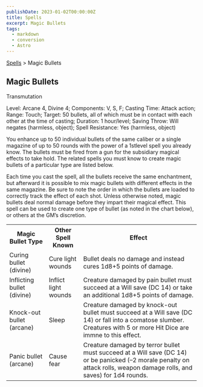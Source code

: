 ```yaml
---
publishDate: 2023-01-02T00:00:00Z
title: Spells
excerpt: Magic Bullets
tags:
  - markdown
  - conversion
  - Astro
---
```


[Spells](arcana-d20-srd-spells-index) > Magic Bullets

## Magic Bullets

Transmutation

Level: Arcane 4, Divine 4; Components: V, S, F; Casting Time: Attack action;
Range: Touch; Target: 50 bullets, all of which must be in contact with each
other at the time of casting; Duration: 1 hour/level; Saving Throw: Will
negates (harmless, object); Spell Resistance: Yes (harmless, object)

You enhance up to 50 individual bullets of the same caliber or a single
magazine of up to 50 rounds with the power of a 1stlevel spell you already
know. The bullets must be fired from a gun for the subsidiary magical effects
to take hold. The related spells you must know to create magic bullets of a
particular type are listed below.

Each time you cast the spell, all the bullets receive the same enchantment,
but afterward it is possible to mix magic bullets with different effects in
the same magazine. Be sure to note the order in which the bullets are loaded
to correctly track the effect of each shot. Unless otherwise noted, magic
bullets deal normal damage before they impart their magical effect. This spell
can be used to create one type of bullet (as noted in the chart below), or
others at the GM’s discretion.


<table> <tr><th>Magic Bullet Type</th><th>Other Spell Known</th><th>Effect</th></tr> <tr><td>Curing bullet (divine)</td><td>Cure light wounds</td><td>Bullet deals no damage and instead cures 1d8+5 points of damage.</td></tr> <tr class="shaded"><td>Inflicting bullet (divine)</td><td>Inflict light wounds</td><td>Creature damaged by pain bullet must succeed at a Will save (DC 14) or take an additional 1d8+5 points of damage.</td></tr> <tr><td>Knock-out bullet (arcane)</td><td>Sleep</td><td>Creature damaged by knock-out bullet must succeed at a Will save (DC 14) or fall into a comatose slumber. Creatures with 5 or more Hit Dice are immne to this effect.</td></tr> <tr class="shaded"><td>Panic bullet (arcane)</td><td>Cause fear</td><td>Creature damaged by terror bullet must succeed at a Will save (DC 14) or be panicked (–2 morale penalty on attack rolls, weapon damage rolls, and saves) for 1d4 rounds.</td></tr> </table>


